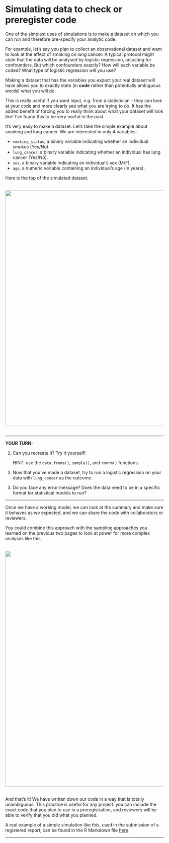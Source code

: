 # Simulating data to check or preregister code


One of the simplest uses of simulations is to make a dataset on which you can run and therefore pre-specify your analytic code. 

For example, let's say you plan to collect an observational dataset and want to look at the effect of smoking on lung cancer. 
A typical protocol might state that the data will be analysed by logistic regression, adjusting for confounders. 
But which confounders exactly? How will each variable be coded? What type of logistic regression will you use? 

Making a dataset that has the variables you expect your real dataset will have allows you to exactly state (in **code** rather than potentially ambiguous words) what you will do. 

This is really useful if you want input, e.g. from a statistician -- they can look at your code and more clearly see what you are trying to do. 
It has the added benefit of forcing you to really think about what your dataset will look like! I've found this to be very useful in the past.

It's very easy to make a dataset. Let's take the simple example about smoking and lung cancer. We are interested in only 4 variables:

* `smoking_status`, a binary variable indicating whether an individual smokes (Yes/No). 
* `lung_cancer`, a binary variable indicating whether an individual has lung cancer (Yes/No).
* `sex`, a binary variable indicating an individual's sex (M/F).
* `age`, a numeric variable containing an individual's age (in years).

Here is the top of the simulated dataset. 

<br/>
<img src="../assets/simulated-data.png" width="750">  
<br/>

***

**YOUR TURN:**

1. Can you recreate it? Try it yourself! 

    HINT: use the `data.frame()`, `sample()`, and `rnorm()` functions.

2. Now that you've made a dataset, try to run a logistic regression on your data with `lung_cancer` as the outcome.
3. Do you face any error message? Does the data need to be in a specific format for statistical models to run?

***


Once we have a working model, we can look at the summary and make sure it behaves as we expected, and we can share the code with collaborators or reviewers.

You could combine this approach with the sampling approaches you learned on the previous two pages to look at power for more complex analyses like this.

<br/>
<img src="../assets/logreg-results.png" width="750">  
<br/>


And that's it! We have written down our code in a way that is totally unambiguous. This practice is useful for any project: you can include the exact code that you plan to use in a preregistration, and reviewers will be able to verify that you did what you planned.

A real example of a simple simulation like this, used in the submission of a registered report, can be found in the R Markdown file [here](https://osf.io/5jf9p/).

*****



